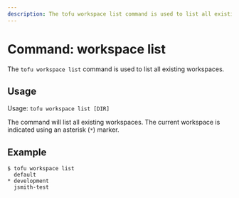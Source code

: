 ```yaml
---
description: The tofu workspace list command is used to list all existing workspaces.
---
```


# Command: workspace list

The `tofu workspace list` command is used to list all existing workspaces.

## Usage

Usage: `tofu workspace list [DIR]`

The command will list all existing workspaces. The current workspace is
indicated using an asterisk (`*`) marker.

## Example

```
$ tofu workspace list
  default
* development
  jsmith-test
```
